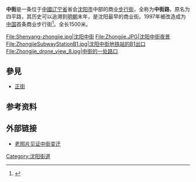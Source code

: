 {{otheruses|other=各個稱為「中街街道」的行政區劃|中街街道}}
{{方位街道}}
'''中街'''是一条位于[[中國|中國]][[辽宁省|辽宁省]]省会[[沈阳市|沈阳市]]中部的商业[[步行街|步行街]]，全称为'''中街路'''，原名为四平路，其历史可以追溯到[[明朝|明朝]]末年，是沈阳最早的商业街。1997年被改造成为[[中国|中国]]首条商业步行街<ref>{{cite web | language = zh-cn | publisher = 国际在线 | title = 沈阳中街 | url = http://gb.cri.cn/3321/2005/10/25/782@753134.htm | date = 2005-10-25 | accessdate = 2011-03-10 | archive-date = 2016-03-04 | archive-url = https://web.archive.org/web/20160304134244/http://gb.cri.cn/3321/2005/10/25/782@753134.htm }}</ref>。全长1500米。
<gallery>
File:Shenyang-zhongjie.jpg|沈阳中街
File:Zhongjie.JPG|沈阳中街夜景
File:ZhongjieSubwayStationB1.jpg|沈阳中街地铁站的B1出口
File:Zhongjie_drone_view_8.jpg|中街的一处路口
</gallery>

== 參見 ==
*[[正街|正街]]

==参考资料==
{{reflist}}
== 外部链接 ==

*[http://news.xinhuanet.com/collection/2003-02/25/content_743290.htm 老照片见证中街变迁] {{Wayback|url=http://news.xinhuanet.com/collection/2003-02/25/content_743290.htm |date=20080707074309 }}
[[Category:沈阳街道|Category:沈阳街道]]